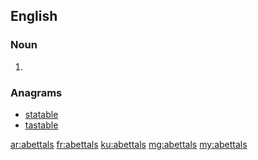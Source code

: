 ==English==

===Noun===
{{head|en|plural}}

# {{plural of|abettal|lang=en}}

===Anagrams===
* [[statable#English|statable]]
* [[tastable#English|tastable]]

[[ar:abettals]]
[[fr:abettals]]
[[ku:abettals]]
[[mg:abettals]]
[[my:abettals]]